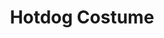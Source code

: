 ---
title: "Hotdog Costume"
meta_title: "Hotdog Costume craft"
description: "Craft de Hotdog Costume"
rank: "d"
draft: false
name: "Hotdog Costume"
recipe_img: "https://wiki.pokexgames.com/images/d/d6/Hotdog_costume.png"
level: 25
craft_time: 43200
result: 1
value_npc: 1
ingredients:
  - name: "Hotdog"
    quantity: 1000
    item_img: "https://wiki.pokexgames.com/images/e/e8/Cachorrinho.png"
    value_npc: 1
  - name: "Hamburger"
    quantity: 1000
    item_img: "https://wiki.pokexgames.com/images/9/99/Hamburguer.png"
    value_npc: 1
  - name: "Cooking Token"
    quantity: 175
    item_img: "https://wiki.pokexgames.com/images/3/3c/Cooking_Token.png"
    value_npc: 1
---